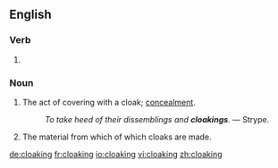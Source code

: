 ==English==

===Verb===
{{head|en}}

# {{present participle of|cloak|lang=en}}

===Noun===
{{en-noun}}

# The act of covering with a cloak; [[concealment]].
#: ''To take heed of their dissemblings and '''cloakings'''.'' &mdash; Strype.
# The material from which of which cloaks are made.

[[de:cloaking]]
[[fr:cloaking]]
[[io:cloaking]]
[[vi:cloaking]]
[[zh:cloaking]]